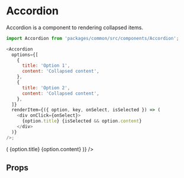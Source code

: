 

<Meta title="Themes/WebApp/Components/Accordion" component={Accordion} />

# Accordion

Accordion is a component to rendering collapsed items.

```js
import Accordion from 'packages/common/src/components/Accordion';

<Accordion
  options={[
    {
      title: 'Option 1',
      content: 'Collapsed content',
    },
    {
      title: 'Option 2',
      content: 'Collapsed content',
    },
  ]}
  renderItem={({ option, key, onSelect, isSelected }) => (
    <div onClick={onSelect}>
      {option.title} {isSelected && option.content}
    </div>
  )}
/>;
```

<Preview>
  <Story name="Default">
    <Theme>
      <Accordion
        options={[
          {
            title: 'Lorem ipsum dolor sit amet, consectetur adipiscing',
            content:
              'Phasellus porta nibh metus, vel imperdiet dui viverra a. Vestibulum eget tempus lorem, eget placerat lacus. Quisque et metus velit. Lorem ipsum dolor sit amet, consectetur adipiscing elit.',
          },
          {
            title: 'Duis fermentum augue diam, at efficitur',
            content:
              'Aenean ante justo, sodales ut semper ac, consectetur id lacus. Pellentesque habitant morbi tristique senectus et netus et malesuada fames ac turpis egestas. Quisque vel risus turpis.',
          },
        ]}
        renderItem={({ option, key, onSelect, isSelected }) => (
          <Card borderRadius={8} onClick={onSelect} p={4} mb={2}>
            <Typography variant="h4">{option.title}</Typography>
            <Fade duration={600} collapse when={isSelected}>
              <Typography pt={2}>{option.content}</Typography>
            </Fade>
          </Card>
        )}
      />
    </Theme>
  </Story>
</Preview>

## Props

<Props of={Accordion} />
